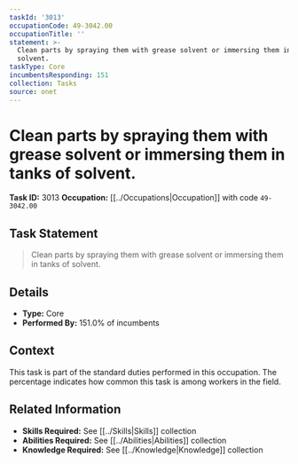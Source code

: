 ```yaml
---
taskId: '3013'
occupationCode: 49-3042.00
occupationTitle: ''
statement: >-
  Clean parts by spraying them with grease solvent or immersing them in tanks of
  solvent.
taskType: Core
incumbentsResponding: 151
collection: Tasks
source: onet
---
```

# Clean parts by spraying them with grease solvent or immersing them in tanks of solvent.

**Task ID:** 3013
**Occupation:** [[../Occupations|Occupation]] with code `49-3042.00`

## Task Statement

> Clean parts by spraying them with grease solvent or immersing them in tanks of solvent.

## Details

- **Type:** Core
- **Performed By:** 151.0% of incumbents

## Context

This task is part of the standard duties performed in this occupation. The percentage indicates how common this task is among workers in the field.

## Related Information

- **Skills Required:** See [[../Skills|Skills]] collection
- **Abilities Required:** See [[../Abilities|Abilities]] collection
- **Knowledge Required:** See [[../Knowledge|Knowledge]] collection
